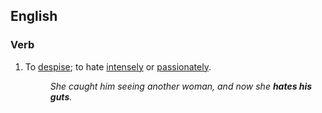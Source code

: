 ==English==

===Verb===
{{head|en|verb|head=[[hate]] [[someone]][['s]] [[guts]]}}

# {{context|idiomatic|lang=en}} To [[despise]]; to hate [[intensely]] or [[passionately]].
#: ''She caught him seeing another woman, and now she '''hates his guts'''.''